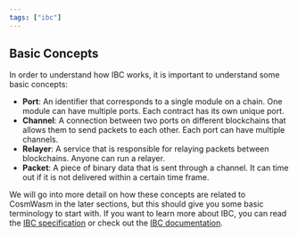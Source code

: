 ```yaml
---
tags: ["ibc"]
---
```


## Basic Concepts

In order to understand how IBC works, it is important to understand some basic
concepts:

- **Port**: An identifier that corresponds to a single module on a chain. One
  module can have multiple ports. Each contract has its own unique port.
- **Channel**: A connection between two ports on different blockchains that
  allows them to send packets to each other. Each port can have multiple
  channels.
- **Relayer**: A service that is responsible for relaying packets between
  blockchains. Anyone can run a relayer.
- **Packet**: A piece of binary data that is sent through a channel. It can time
  out if it is not delivered within a certain time frame.

We will go into more detail on how these concepts are related to CosmWasm in the
later sections, but this should give you some basic terminology to start with.
If you want to learn more about IBC, you can read the [IBC specification] or
check out the [IBC documentation].

[IBC specification]: https://github.com/cosmos/ibc
[IBC documentation]: https://ibc.cosmos.network/main
